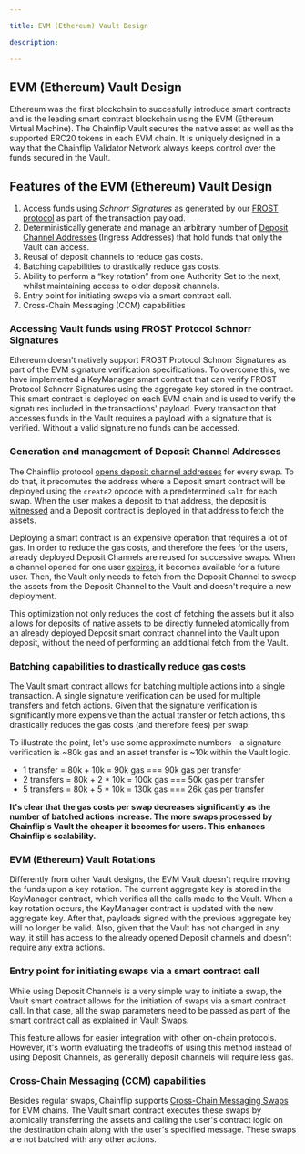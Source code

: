 ```yaml
---

title: EVM (Ethereum) Vault Design

description: 

---
```



## EVM (Ethereum) Vault Design

Ethereum was the first blockchain to succesfully introduce smart contracts and is the leading smart contract blockchain using the EVM (Ethereum Virtual Machine). The Chainflip Vault secures the native asset as well as the supported ERC20 tokens in each EVM chain. It is uniquely designed in a way that the Chainflip Validator Network always keeps control over the funds secured in the Vault.

## Features of the EVM (Ethereum) Vault Design

1. Access funds using _Schnorr Signatures_ as generated by our [FROST protocol](/protocol/frost-signature-scheme) as part of the transaction payload.
2. Deterministically generate and manage an arbitrary number of [Deposit Channel Addresses](/brokers/broker-deposit-channels-swaps#deposit-channels) (Ingress Addresses) that hold funds that only the Vault can access.
3. Reusal of deposit channels to reduce gas costs.
4. Batching capabilities to drastically reduce gas costs.
5. Ability to perform a “key rotation” from one Authority Set to the next, whilst maintaining access to older deposit channels.
6. Entry point for initiating swaps via a smart contract call.
7. Cross-Chain Messaging (CCM) capabilities

### Accessing Vault funds using FROST Protocol Schnorr Signatures

Ethereum doesn't natively support FROST Protocol Schnorr Signatures as part of the EVM signature verification specifications. To overcome this, we have implemented a KeyManager smart contract that can verify FROST Protocol Schnorr Signatures using the aggregate key stored in the contract. This smart contract is deployed on each EVM chain and is used to verify the signatures included in the transactions' payload. Every transaction that accesses funds in the Vault requires a payload with a signature that is verified. Without a valid signature no funds can be accessed.

### Generation and management of Deposit Channel Addresses

The Chainflip protocol [opens deposit channel addresses](/brokers/broker-deposit-channels-swaps#opening-deposit-channels) for every swap. To do that, it precomutes the address where a Deposit smart contract will be deployed using the `create2` opcode with a predetermined `salt` for each swap. When the user makes a deposit to that address, the deposit is [witnessed](/protocol/ingress-witnessing-deposits) and a Deposit contract is deployed in that address to fetch the assets.

Deploying a smart contract is an expensive operation that requires a lot of gas. In order to reduce the gas costs, and therefore the fees for the users, already deployed Deposit Channels are reused for successive swaps. When a channel opened for one user [expires](/brokers/broker-deposit-channels-swaps#closure-of-deposit-channels), it becomes available for a future user. Then, the Vault only needs to fetch from the Deposit Channel to sweep the assets from the Deposit Channel to the Vault and doesn't require a new deployment.

This optimization not only reduces the cost of fetching the assets but it also allows for deposits of native assets to be directly funneled atomically from an already deployed Deposit smart contract channel into the Vault upon deposit, without the need of performing an additional fetch from the Vault.

### Batching capabilities to drastically reduce gas costs

The Vault smart contract allows for batching multiple actions into a single transaction. A single signature verification can be used for multiple transfers and fetch actions. Given that the signature verification is significantly more expensive than the actual transfer or fetch actions, this drastically reduces the gas costs (and therefore fees) per swap.

To illustrate the point, let's use some approximate numbers - a signature verification is ~80k gas and an asset transfer is ~10k within the Vault logic.

- 1 transfer = 80k + 10k = 90k gas === 90k gas per transfer
- 2 transfers = 80k + 2 * 10k = 100k gas === 50k gas per transfer
- 5 transfers = 80k + 5 * 10k = 130k gas === 26k gas per transfer

**It's clear that the gas costs per swap decreases significantly as the number of batched actions increase. The more swaps processed by Chainflip's Vault the cheaper it becomes for users. This enhances Chainflip's scalability.**

### EVM (Ethereum) Vault Rotations

Differently from other Vault designs, the EVM Vault doesn't require moving the funds upon a key rotation. The current aggregate key is stored in the KeyManager contract, which verifies all the calls made to the Vault. When a key rotation occurs, the KeyManager contract is updated with the new aggregate key. After that, payloads signed with the previous aggregate key will no longer be valid. Also, given that the Vault has not changed in any way, it still has access to the already opened Deposit channels and doesn't require any extra actions.

### Entry point for initiating swaps via a smart contract call

While using Deposit Channels is a very simple way to initiate a swap, the Vault smart contract allows for the initiation of swaps via a smart contract call. In that case, all the swap parameters need to be passed as part of the smart contract call as explained in [Vault Swaps](/brokers/broker-vault-swaps).

This feature allows for easier integration with other on-chain protocols. However, it's worth evaluating the tradeoffs of using this method instead of using Deposit Channels, as generally deposit channels will require less gas.

### Cross-Chain Messaging (CCM) capabilities

Besides regular swaps, Chainflip supports [Cross-Chain Messaging Swaps](/protocol/cross-chain-messaging/overview) for EVM chains. The Vault smart contract executes these swaps by atomically transferring the assets and calling the user's contract logic on the destination chain along with the user's specified message. These swaps are not batched with any other actions.
